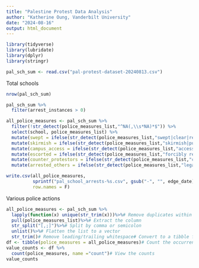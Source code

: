 ```yaml
---
title: "Palestine Protest Data Analysis"
author: "Katherine Oung, Vanderbilt University"
date: "2024-08-16"
output: html_document
---
```


```r
library(tidyverse)
library(lubridate)
library(dplyr)
library(stringr)
```

```r
pal_sch_sum <- read.csv("pal-protest-dataset-20240813.csv")
```

Total schools
```r
nrow(pal_sch_sum)
```
```r
pal_sch_sum %>%
  filter(arrest_instances > 0)
```

```r
all_police_measures <- pal_sch_sum %>%
  filter(!str_detect(police_measures_list,"^NA(,\\s*NA)*$")) %>%
  select(school, police_measures_list) %>%
  mutate(swept = ifelse(str_detect(police_measures_list,"swept|clear|remove (?:tent|memorial)|art installation|dismantl|confiscat"),1,0)) %>%
  mutate(skirmish = ifelse(str_detect(police_measures_list,"skirmish|push|punch|tore|beat|threw|scuffle|tear gas (?:fired)|knee on neck"),1,0)) %>%
  mutate(campus_access = ifelse(str_detect(police_measures_list,"access|building|stopped protesters from entering"),1,0)) %>%
  mutate(escorted = ifelse(str_detect(police_measures_list,"forcibly removed|removed protesters|escorted|usher|led protestor (?:out)"),1,0)) %>%
  mutate(counter_protestors = ifelse(str_detect(police_measures_list,"counter-protester|intervened"),1,0)) %>%
  mutate(arrested_others = ifelse(str_detect(police_measures_list,"legal|journalist|medic|media|photographer"),1,0))

write.csv(all_police_measures,
          sprintf("pal_school_arrests-%s.csv", gsub("-", "", edge_date)),
          row.names = F)
```

Various police actions
```r
all_police_measures <- pal_sch_sum %>%
  lapply(function(x) unique(str_trim(x)))%>%# Remove duplicates within each row
  pull(police_measures_list)%>%# Extract the column
  str_split("[,;]")%>%# Split by comma or semicolon
  unlist()%>%# Flatten the list to a vector
  str_trim()# Remove leading/trailing whitespace# Convert to a tibble for easier manipulation
df <- tibble(police_measures = all_police_measures)# Count the occurrences of each unique value
value_counts <- df %>%
  count(police_measures, name ="count")# View the counts 
value_counts
```